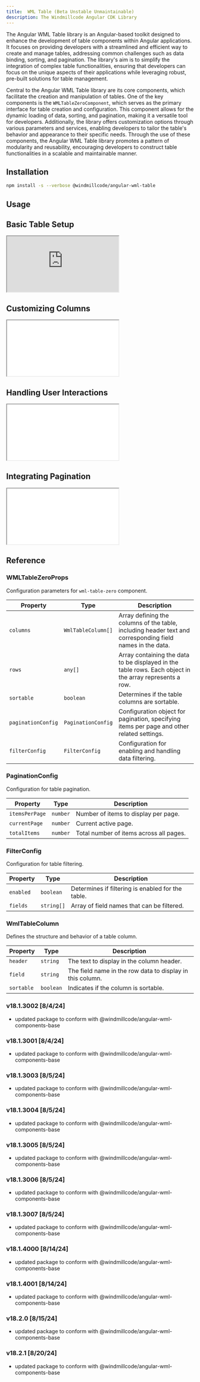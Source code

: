 ```yaml
---
title:  WML Table (Beta Unstable Unmaintainable)
description: The Windmillcode Angular CDK Library
---
```


The Angular WML Table library is an Angular-based toolkit designed to enhance the development of table components within Angular applications. It focuses on providing developers with a streamlined and efficient way to create and manage tables, addressing common challenges such as data binding, sorting, and pagination. The library's aim is to simplify the integration of complex table functionalities, ensuring that developers can focus on the unique aspects of their applications while leveraging robust, pre-built solutions for table management.

Central to the Angular WML Table library are its core components, which facilitate the creation and manipulation of tables. One of the key components is the `WMLTableZeroComponent`, which serves as the primary interface for table creation and configuration. This component allows for the dynamic loading of data, sorting, and pagination, making it a versatile tool for developers. Additionally, the library offers customization options through various parameters and services, enabling developers to tailor the table's behavior and appearance to their specific needs. Through the use of these components, the Angular WML Table library promotes a pattern of modularity and reusability, encouraging developers to construct table functionalities in a scalable and maintainable manner.

## Installation

```bash
npm install -s --verbose @windmillcode/angular-wml-table
```

## Usage

## Basic Table Setup

<iframe src="https://stackblitz.com/edit/stackblitz-starters-jj1djc?ctl=1&embed=1&file=src%2Fmain.ts&theme=dark"></iframe>

## Customizing Columns

<iframe src="[stackblits url placeholder]"></iframe>

## Handling User Interactions

<iframe src="[stackblits url placeholder]"></iframe>

## Integrating Pagination

<iframe src="[stackblits url placeholder]"></iframe>

## Reference

### WMLTableZeroProps
Configuration parameters for `wml-table-zero` component.

| Property           | Type                 | Description                                                  |
|--------------------|----------------------|--------------------------------------------------------------|
| `columns`          | `WmlTableColumn[]`   | Array defining the columns of the table, including header text and corresponding field names in the data. |
| `rows`             | `any[]`              | Array containing the data to be displayed in the table rows. Each object in the array represents a row. |
| `sortable`         | `boolean`            | Determines if the table columns are sortable.                |
| `paginationConfig` | `PaginationConfig`   | Configuration object for pagination, specifying items per page and other related settings. |
| `filterConfig`     | `FilterConfig`       | Configuration for enabling and handling data filtering.     |

### PaginationConfig
Configuration for table pagination.

| Property       | Type      | Description                                  |
|----------------|-----------|----------------------------------------------|
| `itemsPerPage` | `number`  | Number of items to display per page.         |
| `currentPage`  | `number`  | Current active page.                         |
| `totalItems`   | `number`  | Total number of items across all pages.      |

### FilterConfig
Configuration for table filtering.

| Property    | Type     | Description                                               |
|-------------|----------|-----------------------------------------------------------|
| `enabled`   | `boolean`| Determines if filtering is enabled for the table.         |
| `fields`    | `string[]`| Array of field names that can be filtered.               |

### WmlTableColumn
Defines the structure and behavior of a table column.

| Property    | Type      | Description                                  |
|-------------|-----------|----------------------------------------------|
| `header`    | `string`  | The text to display in the column header.    |
| `field`     | `string`  | The field name in the row data to display in this column. |
| `sortable`  | `boolean` | Indicates if the column is sortable.         |

### v18.1.3002 [8/4/24]
 * updated package to conform with @windmillcode/angular-wml-components-base
### v18.1.3001 [8/4/24]
 * updated package to conform with @windmillcode/angular-wml-components-base
### v18.1.3003 [8/5/24]
 * updated package to conform with @windmillcode/angular-wml-components-base

### v18.1.3004 [8/5/24]
 * updated package to conform with @windmillcode/angular-wml-components-base
### v18.1.3005 [8/5/24]
 * updated package to conform with @windmillcode/angular-wml-components-base
### v18.1.3006 [8/5/24]
 * updated package to conform with @windmillcode/angular-wml-components-base
### v18.1.3007 [8/5/24]
 * updated package to conform with @windmillcode/angular-wml-components-base
### v18.1.4000 [8/14/24]
 * updated package to conform with @windmillcode/angular-wml-components-base
### v18.1.4001 [8/14/24]
 * updated package to conform with @windmillcode/angular-wml-components-base
### v18.2.0 [8/15/24]
 * updated package to conform with @windmillcode/angular-wml-components-base
### v18.2.1 [8/20/24]
 * updated package to conform with @windmillcode/angular-wml-components-base
